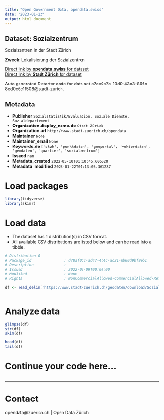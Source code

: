 ```yaml
---
title: "Open Government Data, opendata.swiss"
date: "2023-01-22"
output: html_document
---
```


## Dataset: Sozialzentrum

Sozialzentren in der Stadt Zürich

**Zweck**: Lokalisierung der Sozialzentren

[Direct link by **opendata.swiss** for dataset](https://opendata.swiss/de/dataset/sozialzentrum2)<br>
[Direct link by **Stadt Zürich** for dataset](https://data.stadt-zuerich.ch/dataset/geo_sozialzentrum)

Auto generated R starter code for data set e7ce0e7c-19d9-43c3-866c-8ed0c6c1f508@stadt-zurich.

## Metadata

- **Publisher** `Sozialstatistik/Evaluation, Soziale Dienste, Sozialdepartement`
- **Organization.display_name.de** `Stadt Zürich`
- **Organization.url** `http://www.stadt-zuerich.ch/opendata`
- **Maintainer** `None`
- **Maintainer_email** `None`
- **Keywords.de** `['stzh', 'punktdaten', 'geoportal', 'vektordaten', 'geodaten', 'quartier', 'sozialzentrum']`
- **Issued** `nan`
- **Metadata_created** `2022-05-10T01:10:45.605520`
- **Metadata_modified** `2023-01-22T01:13:05.361287`


# Load packages

```r

library(tidyverse)
library(skimr)

```

# Load data

-   The dataset has 1 distribution(s) in CSV format.
-   All available CSV distributions are listed below and can be read into a tibble.

```r

# Distribution 0
# Package_id               : d78af0cc-ad47-4c4c-ac21-0b60d9bf9eb1
# Description              : 
# Issued                   : 2022-05-09T00:00:00
# Modified                 : None
# Rights                   : NonCommercialAllowed-CommercialAllowed-ReferenceNotRequired

df <- read_delim('https://www.stadt-zuerich.ch/geodaten/download/Sozialzentrum?format=10008')



```

# Analyze data

```r

glimpse(df)
str(df)
skim(df)

head(df)
tail(df)

```

# Continue your code here...

```r

```

------------------------------------------------------------------------

# Contact

opendata@zuerich.ch | Open Data Zürich

